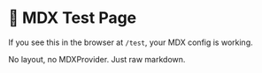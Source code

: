 # 🚀 MDX Test Page

If you see this in the browser at `/test`, your MDX config is working.
 
No layout, no MDXProvider. Just raw markdown. 